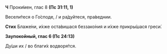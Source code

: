 **Ч** Проки́мен, глас 8 **(Пс 31:11, 1)**

Весели́теся о Го́споде, / и ра́дуйтеся, пра́веднии.

**Стих** Блаже́ни, и́хже оста́вишася беззако́ния и и́хже прикры́шася греси́.

**Заупокойный, глас 6 (Пс 24:13)**

Ду́ши их / во благи́х водворя́тся.
